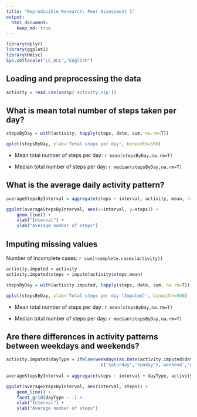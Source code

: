 ---
title: "Reproducible Research: Peer Assessment 1"
output: 
  html_document:
    keep_md: true
---



```{r, echo=F, message=F}
library(dplyr)
library(ggplot2)
library(Hmisc)
Sys.setlocale("LC_ALL","English")
```



## Loading and preprocessing the data

```{r}
activity = read.csv(unzip('activity.zip'))
```



## What is mean total number of steps taken per day?

```{r}
stepsByDay = with(activity, tapply(steps, date, sum, na.rm=T))

qplot(stepsByDay, xlab='Total steps per day', binwidth=500)
```

* Mean total number of steps per day: `r mean(stepsByDay,na.rm=T)`

* Median total number of steps per day: `r median(stepsByDay,na.rm=T)`



## What is the average daily activity pattern?

```{r}
averageStepsByInterval = aggregate(steps ~ interval, activity, mean, na.rm=T)

ggplot(averageStepsByInterval, aes(x=interval, y=steps)) +
    geom_line() +
    xlab("Interval") +
    ylab("Average number of steps") 
```



## Imputing missing values

Number of incomplete cases: `r sum(!complete.cases(activity))`

```{r}
activity.imputed = activity
activity.imputed$steps = impute(activity$steps,mean)

stepsByDay = with(activity.imputed, tapply(steps, date, sum, na.rm=T))

qplot(stepsByDay, xlab='Total steps per day (Imputed)', binwidth=500)
```

* Mean total number of steps per day: `r mean(stepsByDay,na.rm=T)`

* Median total number of steps per day: `r median(stepsByDay,na.rm=T)`



## Are there differences in activity patterns between weekdays and weekends?

```{r}
activity.imputed$dayType = ifelse(weekdays(as.Date(activity.imputed$date)) %in%
                                    c('Saturday','Sunday'),'weekend','weekday') 
  
averageStepsByInterval = aggregate(steps ~ interval + dayType, activity.imputed, mean, na.rm=T)

ggplot(averageStepsByInterval, aes(interval, steps)) + 
    geom_line() + 
    facet_grid(dayType ~ .) +
    xlab("Interval") +
    ylab("Average number of steps") 
```




